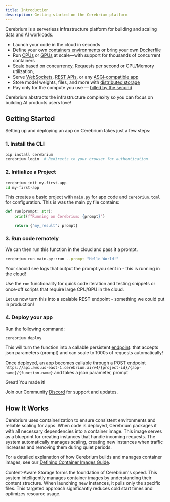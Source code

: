 ```yaml
---
title: Introduction
description: Getting started on the Cerebrium platform
---
```


Cerebrium is a serverless infrastructure platform for building and scaling data and AI workloads.

- Launch your code in the cloud in seconds
- Define your own [containers environments](/cerebrium/container-images/defining-container-images) or bring your own [Dockerfile](/cerebrium/container-images/custom-dockerfiles)
- Run [CPUs](/cerebrium/hardware/cpu-and-memory) or [GPUs](/cerebrium/hardware/using-gpus) at scale—with support for thousands of concurrent containers
- [Scale](/cerebrium/scaling/scaling-apps) based on concurrency, Requests per second or CPU/Memory utilization,
- Serve [WebSockets](/cerebrium/endpoints/websockets), [REST APIs](/cerebrium/endpoints/inference-api), or any [ASGI-compatible app](/cerebrium/container-images/custom-web-servers)
- Store model weights, files, and more with [distributed storage](/cerebrium/storage/managing-files)
- Pay only for the compute you use — [billed by the second](https://www.cerebrium.ai/pricing)

Cerebrium abstracts the infrastructure complexity so you can focus on building AI products users love!

## Getting Started

Setting up and deploying an app on Cerebrium takes just a few steps:

### 1. Install the CLI

```bash
pip install cerebrium
cerebrium login  # Redirects to your browser for authentication
```

### 2. Initialize a Project

```bash
cerebrium init my-first-app
cd my-first-app
```

This creates a basic project with `main.py` for app code and `cerebrium.toml` for configuration. This is was the main.py file contains:

```python
def run(prompt: str):
    print(f"Running on Cerebrium: {prompt}")

    return {"my_result": prompt}
```

### 3. Run code remotely

We can then run this function in the cloud and pass it a prompt.

```bash
cerebrium run main.py::run --prompt "Hello World!"
```

Your should see logs that output the prompt you sent in - this is running in the cloud!

Use the `run` functionality for quick code iteration and testing snippets or once-off scripts that require large CPU/GPU in the cloud.

Let us now turn this into a scalable REST endpoint - something we could put in production!

### 4. Deploy your app

Run the following command:

```bash
cerebrium deploy
```

This will turn the function into a callable persistent [endpoint](/cerebrium/endpoints/inference-api). that accepts json parameters (prompt) and can scale to 1000s of requests automatically!

Once deployed, an app becomes callable through a POST endpoint `https://api.aws.us-east-1.cerebrium.ai/v4/{project-id}/{app-name}/{function-name}` and takes a json parameter, prompt

Great! You made it!

Join our Community [Discord](https://discord.gg/ATj6USmeE2) for support and updates.

## How It Works

Cerebrium uses containerization to ensure consistent environments and reliable scaling for apps. When code is deployed, Cerebrium packages it with all necessary dependencies into a container image. This image serves as a blueprint for creating instances that handle incoming requests. The system automatically manages scaling, creating new instances when traffic increases and removing them during quiet periods.

For a detailed explanation of how Cerebrium builds and manages container images, see our [Defining Container Images Guide](/cerebrium/container-images/defining-container-images).

<Info>
  Content-Aware Storage forms the foundation of Cerebrium's speed. This system
  intelligently manages container images by understanding their content
  structure. When launching new instances, it pulls only the specific files.
  This targeted approach significantly reduces cold start times and optimizes
  resource usage.
</Info>
